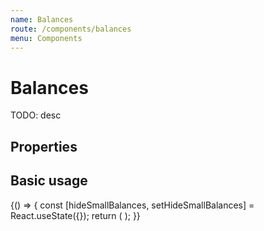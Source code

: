 ```yaml
---
name: Balances
route: /components/balances
menu: Components
---
```




# Balances

TODO: desc

## Properties

<Props of={Balances} />

## Basic usage

<Playground>
  {() => {
    const [hideSmallBalances, setHideSmallBalances] = React.useState({});
    return (
      <Balances
        hideSmallBalances={hideSmallBalances}
        setHideSmallBalances={setHideSmallBalances}
        balances={{
          USD: {
            exchange: { total: 1000, available: 500 },
          },
          BTC: {
            exchange: { total: 10, available: 5 },
          },
          LTC: {
            exchange: { total: 100, available: 50 },
          },
          LEO: {
            exchange: { total: 1, available: 1 },
          },
        }}
      />
    );
  }}
</Playground>
